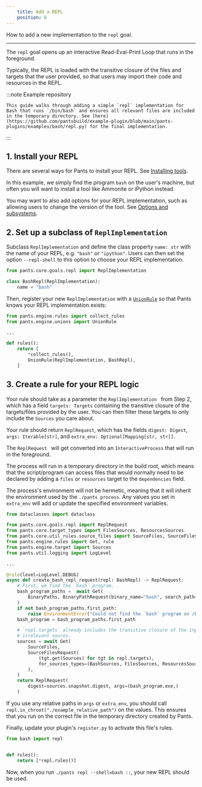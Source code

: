 ```yaml
---
    title: Add a REPL
    position: 6
---
```



How to add a new implementation to the `repl` goal.

---

The `repl` goal opens up an interactive Read-Eval-Print Loop that runs in the foreground.

Typically, the REPL is loaded with the transitive closure of the files and targets that the user provided, so that users may import their code and resources in the REPL.

:::note Example repository

```
This guide walks through adding a simple `repl` implementation for Bash that runs `/bin/bash` and ensures all relevant files are included in the temporary directory. See [here](https://github.com/pantsbuild/example-plugin/blob/main/pants-plugins/examples/bash/repl.py) for the final implementation.

```

:::

## 1. Install your REPL

There are several ways for Pants to install your REPL. See [Installing tools](../the-rules-api/installing-tools.mdx).

In this example, we simply find the program `bash` on the user's machine, but often you will want to install a tool like Ammonite or iPython instead.

You may want to also add options for your REPL implementation, such as allowing users to change the version of the tool. See [Options and subsystems](../the-rules-api/options-and-subsystems.mdx).

## 2. Set up a subclass of `ReplImplementation`

Subclass `ReplImplementation` and define the class property `name: str` with the name of your REPL, e.g. `"bash"` or `"ipython"`. Users can then set the option `--repl-shell` to this option to choose your REPL implementation.

```python
from pants.core.goals.repl import ReplImplementation

class BashRepl(ReplImplementation):
    name = "bash"
```

Then, register your new `ReplImplementation` with a [`UnionRule`](<../the-rules-api/union-rules-(advanced).mdx>) so that Pants knows your REPL implementation exists:

```python
from pants.engine.rules import collect_rules
from pants.engine.unions import UnionRule

...

def rules():
    return [
      	*collect_rules(),
        UnionRule(ReplImplementation, BashRepl),
    ]
```

## 3. Create a rule for your REPL logic

Your rule should take as a parameter the `ReplImplementation ` from Step 2, which has a field `targets: Targets` containing the transitive closure of the targets/files provided by the user. You can then filter these targets to only include the `Sources` you care about.

Your rule should return `ReplRequest`, which has the fields `digest: Digest`, `args: Iterable[str]`, and `extra_env: Optional[Mapping[str, str]]`.

The `ReplRequest ` will get converted into an `InteractiveProcess` that will run in the foreground.

The process will run in a temporary directory in the build root, which means that the script/program can access files that would normally need to be declared by adding a `files` or `resources` target to the `dependencies` field.

The process's environment will not be hermetic, meaning that it will inherit the environment used by the `./pants process`. Any values you set in `extra_env` will add or update the specified environment variables.

```python
from dataclasses import dataclass

from pants.core.goals.repl import ReplRequest
from pants.core.target_types import FilesSources, ResourcesSources
from pants.core.util_rules.source_files import SourceFiles, SourceFilesRequest
from pants.engine.rules import Get, rule
from pants.engine.target import Sources
from pants.util.logging import LogLevel

...

@rule(level=LogLevel.DEBUG)
async def create_bash_repl_request(repl: BashRepl) -> ReplRequest:
    # First, we find the `bash` program.
    bash_program_paths =  await Get(
        BinaryPaths, BinaryPathRequest(binary_name="bash", search_path=("/bin", "/usr/bin")),
    )
    if not bash_program_paths.first_path:
        raise EnvironmentError("Could not find the `bash` program on /bin or /usr/bin.")
    bash_program = bash_program_paths.first_path

    # `repl.targets` already includes the transitive closure of the input targets. We filter out
    # irrelevant soures.
    sources = await Get(
        SourceFiles,
        SourceFilesRequest(
            (tgt.get(Sources) for tgt in repl.targets),
            for_sources_types=(BashSources, FilesSources, ResourcesSources),
        ),
    )
    return ReplRequest(
        digest=sources.snapshot.digest, args=(bash_program.exe,)
    )

```

If you use any relative paths in `args` or `extra_env`, you should call `repl.in_chroot("./example_relative_path")` on the values. This ensures that you run on the correct file in the temporary directory created by Pants.

Finally, update your plugin's `register.py` to activate this file's rules.

```python title="pants-plugins/bash/register.py"
from bash import repl


def rules():
    return [*repl.rules()]
```

Now, when you run `./pants repl --shell=bash ::`, your new REPL should be used.
